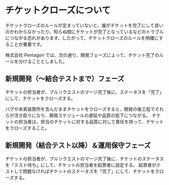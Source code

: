 # チケットクローズについて

チケットクローズのルールが定まっていないと、誰がチケットを完了にして良いのかわからなかったり、知らぬ間にチケットが完了となっているなどのトラブルにつながる恐れがあります。したがって、チケットクローズのルールを明確にすることが重要です。

株式会社 Pentagon では、次の通り、開発フェーズによって、チケット完了のルールを分けることとしました。

## 新規開発（〜結合テストまで）フェーズ

チケットの担当者が、プルリクエストのマージ完了後に、ステータスを「完了」にして、チケットをクローズする。

バグや未実装箇所を含んだままチケットをクローズすると、開発の後工程でそれらが浮き彫りになり、開発スケジュールの遅延や品質の低下につながる。
チケットの担当者は、担当のチケットに対する品質に対して責任を持って、チケットをクローズすること。

## 新規開発（結合テスト以降）＆運用保守フェーズ

チケットの担当者が、プルリクエストのマージ完了後に、チケットのステータスを「テスト待ち」にして、チケットの担当者を起票者に設定する。
起票者がテストして問題なければチケットのステータスを「完了」にして、チケットをクローズする。
